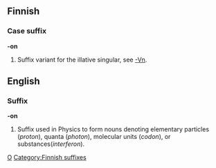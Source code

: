 ==Finnish==

===Case suffix===
'''-on'''

# Suffix variant for the illative singular, see [[-Vn]].

==English==

===Suffix===
'''-on'''

# Suffix used in Physics to form nouns denoting elementary particles (''proton''), quanta (''photon''), molecular units (''codon''), or substances(''interferon'').

[[Category:English suffixes|O]]
[[Category:Finnish suffixes]]